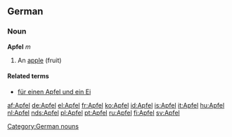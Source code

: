 ==German==
===Noun===
'''Apfel''' ''m''
#An [[apple]] (fruit)

====Related terms====
*[[für einen Apfel und ein Ei]]

{{de-decl-noun|Apfel|Äpfel|Apfels|Äpfel|Apfel|Äpfeln|Apfel|Äpfel}}

[[Category:German nouns]]

[[af:Apfel]]
[[de:Apfel]]
[[el:Apfel]]
[[fr:Apfel]]
[[ko:Apfel]]
[[id:Apfel]]
[[is:Apfel]]
[[it:Apfel]]
[[hu:Apfel]]
[[nl:Apfel]]
[[nds:Apfel]]
[[pl:Apfel]]
[[pt:Apfel]]
[[ru:Apfel]]
[[fi:Apfel]]
[[sv:Apfel]]